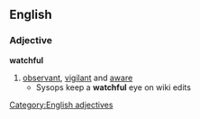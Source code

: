 ==English==
===Adjective===
'''watchful'''
#[[observant]], [[vigilant]] and [[aware]]
#* Sysops keep a '''watchful''' eye on wiki edits
[[Category:English adjectives]]